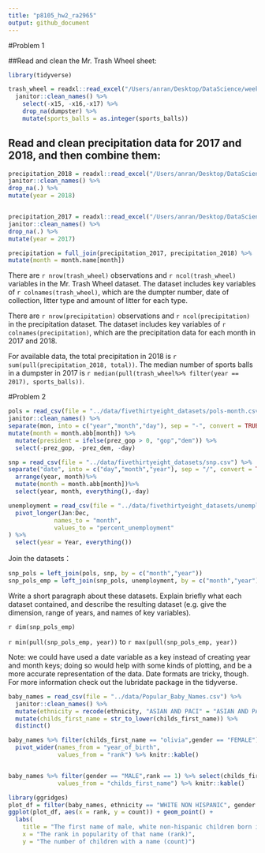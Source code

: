 ```yaml
---
title: "p8105_hw2_ra2965"
output: github_document
---
```

#Problem 1

##Read and clean the Mr. Trash Wheel sheet:

```r
library(tidyverse)

trash_wheel = readxl::read_excel("/Users/anran/Desktop/DataScience/week4/hw2/data/Trash-Wheel-Collection-Totals-8-6-19.xlsx", sheet = "Mr. Trash Wheel") %>%
  janitor::clean_names() %>%
    select(-x15, -x16,-x17) %>%
    drop_na(dumpster) %>%
    mutate(sports_balls = as.integer(sports_balls))
```

## Read and clean precipitation data for 2017 and 2018, and then combine them:

```r

precipitation_2018 = readxl::read_excel("/Users/anran/Desktop/DataScience/week4/hw2/data/Trash-Wheel-Collection-Totals-8-6-19.xlsx",sheet = "2018 Precipitation", skip = 1) %>%
janitor::clean_names() %>%
drop_na(.) %>%
mutate(year = 2018)


precipitation_2017 = readxl::read_excel("/Users/anran/Desktop/DataScience/week4/hw2/data/Trash-Wheel-Collection-Totals-8-6-19.xlsx",sheet = "2017 Precipitation",skip = 1) %>%
janitor::clean_names() %>%
drop_na(.) %>%
mutate(year = 2017)

precipitation = full_join(precipitation_2017, precipitation_2018) %>%
mutate(month = month.name[month])

```
There are `r nrow(trash_wheel)` observations and `r ncol(trash_wheel)` variables in the Mr. Trash Wheel dataset. The dataset includes key variables of `r colnames(trash_wheel)`, which are the dumpter number, date of collection, litter type and amount of litter for each type.


There are `r nrow(precipitation)` observations and `r ncol(precipitation)` in the precipitation dataset. The dataset includes key variables of `r colnames(precipitation)`, which are the precipitation data for each month in 2017 and 2018.

For available data, the total precipitation in 2018 is `r sum(pull(precipitation_2018, total))`. The median number of sports balls in a dumpster in 2017 is `r median(pull(trash_wheel%>% filter(year == 2017), sports_balls))`.

#Problem 2


```r

pols = read_csv(file = "../data/fivethirtyeight_datasets/pols-month.csv") %>%
janitor::clean_names() %>%
separate(mon, into = c("year","month","day"), sep = "-", convert = TRUE) %>%
mutate(month = month.abb[month]) %>%
  mutate(president = ifelse(prez_gop > 0, "gop","dem")) %>%
  select(-prez_gop, -prez_dem, -day)

```

```r

snp = read_csv(file = "../data/fivethirtyeight_datasets/snp.csv") %>%
separate("date", into = c("day","month","year"), sep = "/", convert = TRUE) %>%
  arrange(year, month)%>%
  mutate(month = month.abb[month])%>%
  select(year, month, everything(),-day)

```

```r

unemployment = read_csv(file = "../data/fivethirtyeight_datasets/unemployment.csv") %>%
  pivot_longer(Jan:Dec,
             names_to = "month",
             values_to = "percent_unemployment"
) %>%
  select(year = Year, everything())

```

Join the datasets：

```r

snp_pols = left_join(pols, snp, by = c("month","year"))
snp_pols_emp = left_join(snp_pols, unemployment, by = c("month","year"))

```

Write a short paragraph about these datasets. Explain briefly what each dataset contained, and describe the resulting dataset (e.g. give the dimension, range of years, and names of key variables).

`r dim(snp_pols_emp)`

`r min(pull(snp_pols_emp, year))` to `r max(pull(snp_pols_emp, year))` 

Note: we could have used a date variable as a key instead of creating year and month keys; doing so would help with some kinds of plotting, and be a more accurate representation of the data. Date formats are tricky, though. For more information check out the lubridate package in the tidyverse.

```r
baby_names = read_csv(file = "../data/Popular_Baby_Names.csv") %>%
  janitor::clean_names() %>%
  mutate(ethnicity = recode(ethnicity, "ASIAN AND PACI" = "ASIAN AND PACIFIC ISLANDER", "BLACK NON HISP"= "BLACK NON HISPANIC","WHITE NON HISP" = "WHITE NON HISPANIC"))%>%
  mutate(childs_first_name = str_to_lower(childs_first_name)) %>%
  distinct()

```

```r
baby_names %>% filter(childs_first_name == "olivia",gender == "FEMALE") %>% select(childs_first_name, year_of_birth,ethnicity, rank) %>%
  pivot_wider(names_from = "year_of_birth",
              values_from = "rank") %>% knitr::kable()


baby_names %>% filter(gender == "MALE",rank == 1) %>% select(childs_first_name, year_of_birth,ethnicity) %>% pivot_wider(names_from = "year_of_birth",
              values_from = "childs_first_name") %>% knitr::kable()
```


```r
library(ggridges)
plot_df = filter(baby_names, ethnicity == "WHITE NON HISPANIC", gender == "MALE", year_of_birth == 2016)
ggplot(plot_df, aes(x = rank, y = count)) + geom_point() +
  labs(
    title = "The first name of male, white non-hispanic children born in 2016",
    x = "The rank in popularity of that name (rank)",
    y = "The number of children with a name (count)")
  
```

